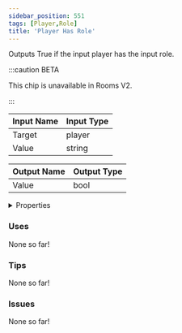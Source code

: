 ```yaml
---
sidebar_position: 551
tags: [Player,Role]
title: 'Player Has Role'
---
```


Outputs True if the input player has the input role.



:::caution BETA

This chip is unavailable in Rooms V2.

:::


<EsbSvg />

| Input Name | Input Type |
|-----------|-----------|
| Target | player |
| Value | string |

| Output Name | Output Type |
|-----------|-----------|
| Value | bool |


<details>
  <summary>Properties</summary>
  <div>
    <div>
    <table>
      <thead>
        <tr>
          <th>Is beta required?</th>
          <th>❌</th>
        </tr>
        <tr>
          <th>Is this chip a trolling risk?</th>
          <th>❌</th>
        </tr>
        <tr>
          <th>Is this chip a role assignment risk?</th>
          <th>❌</th>
        </tr>
        <tr>
          <th>Chip UUID</th>
          <th>9b39ed47-e9a5-4f04-b4cd-80f5bbaff2f7</th>
        </tr>
      </thead>
    </table>
    </div>
  </div>
</details>

### Uses

None so far!

### Tips

None so far!

### Issues

None so far!